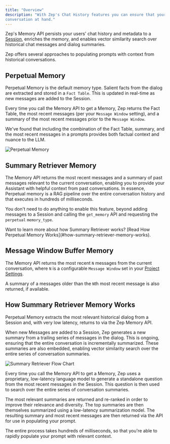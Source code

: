 ```yaml
---
title: "Overview"
description: "With Zep's Chat History features you can ensure that your your assistant's responses are always relevant to the
conversation at hand."
---
```


Zep's Memory API persists your users' chat history and metadata to a [Session](sessions), enriches the memory, and
enables vector similarity search over historical chat messages and dialog summaries.

Zep offers several approaches to populating prompts with context from historical conversations.

## Perpetual Memory

Perpetual Memory is the default memory type. Salient facts from the dialog are extracted and stored in a `Fact Table`. This
is updated in real-time as new messages are added to the Session.

Every time you call the Memory API to get a Memory,
Zep returns the Fact Table, the most recent messages (per your `Message Window` setting), and a summary of the most recent
messages prior to the `Message Window`.

We've found that including the combination of the Fact Table, summary, and the most recent messages in a prompts provides both factual
context and nuance to the LLM.

<Frame>
  <img alt="Perpetual Memory" src="/images/fact-table.png" />
</Frame>

## Summary Retriever Memory

The Memory API returns the most recent messages and a summary of past messages relevant to the
current conversation, enabling you to provide your Assistant with helpful context from past conversations. In essence,
Perpetual memory
is a RAG pipeline over the entire conversation history and that executes in hundreds
of milliseconds.

You don't need to do anything to enable this feature, beyond adding messages to a Session and
calling the `get_memory` API and requesting the `perpetual` `memory_type`.

<Note>
  Want to learn more about how Summary Retriever works? [Read How Perpetual Memory
  Works](#how-summary-retriever-memory-works).
</Note>

## Message Window Buffer Memory

The Memory API returns the most recent `N` messages from the current conversation, where `N` is a
configurable `Message Window` set in your [Project Settings](/getting-started/projects).

A summary of a messages older than the `N`th most recent message is also returned, if available.

## How Summary Retriever Memory Works

Perpetual Memory extracts the most relevant historical dialog from a Session and, with very low latency, returns to via
the Zep Memory API.

When new Messages are added to a Session, Zep generates a new summary from a trailing series of messages in the dialog.
This is ongoing, ensuring that the entire conversation is incrementally summarized.
These summaries are also embedded, enabling vector similarity search over the entire series of conversation summaries.

<Frame>
  <img alt="Summary Retriever Flow Chart" src="/images/perpetual_memory.png" />
</Frame>

Every time you call the Memory API to get a Memory, Zep uses a proprietary, low-latency language model to generate a
standalone
question from the most recent messages in the Session. This question is then used to search over the entire series of
conversation summaries.

The most relevant summaries are returned and re-ranked in order to
improve their relevance and diversity. The top summaries are then themselves summarized using a
low-latency summarization model. The resulting summary and most recent messages are then returned via the API for use in
populating your prompt.

The entire process takes hundreds of milliseconds, so that you're able to rapidly populate your prompt with relevant
context.
